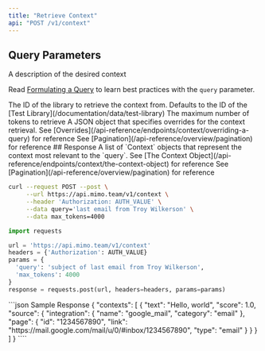 ```yaml
---
title: "Retrieve Context"
api: "POST /v1/context"
---
```


## Query Parameters

<ParamField query="query" type="string" required>
  A description of the desired context

  <Tip>Read [Formulating a Query](/api-reference/endpoints/context/formulating-a-query) to learn best practices with the `query` parameter.</Tip>

</ParamField>
<ParamField query="library" type="string" default="sample">
  The ID of the library to retrieve the context from. Defaults to the ID of the [Test Library](/documentation/data/test-library)
</ParamField>
<ParamField query="max_tokens" type="integer" default='2000'>
  The maximum number of tokens to retrieve
</ParamField>
<ParamField query="overrides" type="object">
  A JSON object that specifies overrides for the context retrieval. See [Overrides](/api-reference/endpoints/context/overriding-a-query) for reference
</ParamField>
<ParamField query="next_token" type="string">
  See [Pagination](/api-reference/overview/pagination) for reference
</ParamField>
## Response
<ResponseField name="contexts" type="Context[]" required>
  A list of `Context` objects that represent the context most relevant to the `query`. See [The Context Object](/api-reference/endpoints/context/the-context-object) for reference
</ResponseField>
<ResponseField name="next_token" type="string">
  See [Pagination](/api-reference/overview/pagination) for reference
</ResponseField>
<RequestExample>

```bash cURL
curl --request POST --post \
     --url https://api.mimo.team/v1/context \
     --header 'Authorization: AUTH_VALUE' \
     --data query='last email from Troy Wilkerson' \
     --data max_tokens=4000
```

```python Python
import requests

url = 'https://api.mimo.team/v1/context'
headers = {'Authorization': AUTH_VALUE}
params = {
  'query': 'subject of last email from Troy Wilkerson',
  'max_tokens': 4000
}
response = requests.post(url, headers=headers, params=params)

```

</RequestExample>
<ResponseExample>
```json Sample Response
{
  "contexts": [
    {
      "text": "Hello, world",
      "score": 1.0,
      "source": {
        "integration": {
          "name": "google_mail",
          "category": "email"
        },
        "page": {
          "id": "1234567890",
          "link": "https://mail.google.com/mail/u/0/#inbox/1234567890",
          "type": "email"
        }
      }
    }
  ]
}
````

</ResponseExample>
